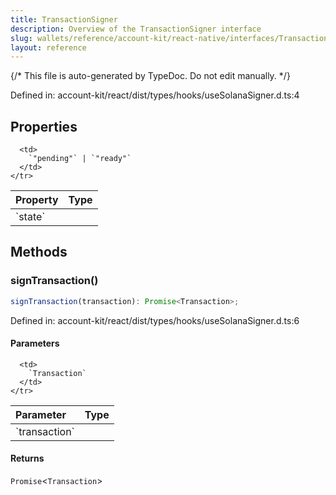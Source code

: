 ```yaml
---
title: TransactionSigner
description: Overview of the TransactionSigner interface
slug: wallets/reference/account-kit/react-native/interfaces/TransactionSigner
layout: reference
---
```


{/* This file is auto-generated by TypeDoc. Do not edit manually. */}

Defined in: account-kit/react/dist/types/hooks/useSolanaSigner.d.ts:4

## Properties

<table>
  <thead>
    <tr>
      <th align="left">Property</th>
      <th align="left">Type</th>
    </tr>
  </thead>

  <tbody>
    <tr>
      <td>
        <a id="state" /> `state`
      </td>

      <td>
        `"pending"` | `"ready"`
      </td>
    </tr>

  </tbody>
</table>

## Methods

### signTransaction()

```ts
signTransaction(transaction): Promise<Transaction>;
```

Defined in: account-kit/react/dist/types/hooks/useSolanaSigner.d.ts:6

#### Parameters

<table>
  <thead>
    <tr>
      <th align="left">Parameter</th>
      <th align="left">Type</th>
    </tr>
  </thead>

  <tbody>
    <tr>
      <td>
        `transaction`
      </td>

      <td>
        `Transaction`
      </td>
    </tr>

  </tbody>
</table>

#### Returns

`Promise`\<`Transaction`>
